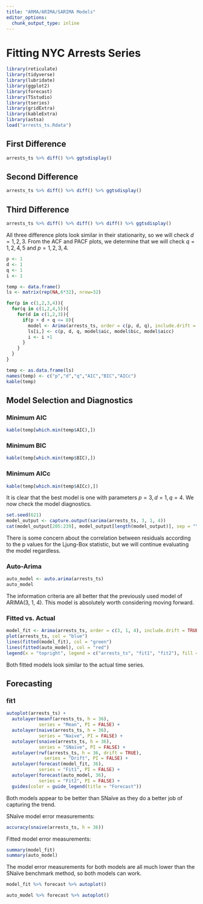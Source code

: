 ```yaml
---
title: "ARMA/ARIMA/SARIMA Models"
editor_options: 
  chunk_output_type: inline
---
```


# Fitting NYC Arrests Series

```r
library(reticulate)
library(tidyverse)
library(lubridate)
library(ggplot2)
library(forecast)
library(TSstudio)
library(tseries)
library(gridExtra)
library(kableExtra)
library(astsa)
load("arrests_ts.Rdata")
```

## First Difference

```r
arrests_ts %>% diff() %>% ggtsdisplay()
```

## Second Difference

```r
arrests_ts %>% diff() %>% diff() %>% ggtsdisplay()
```

## Third Difference

```r
arrests_ts %>% diff() %>% diff() %>% diff() %>% ggtsdisplay()
```

All three difference plots look similar in their stationarity, so we will check $d=1,2,3$. From the ACF and PACF plots, we determine that we will check $q=1,2,4,5$ and $p=1,2,3,4$.

```r
p <- 1
d <- 1
q <- 1
i <- 1

temp <- data.frame()
ls <- matrix(rep(NA,6*32), nrow=32)

for(p in c(1,2,3,4)){
  for(q in c(1,2,4,5)){
    for(d in c(1,2,3)){
      if(p + d + q <= 8){
        model <- Arima(arrests_ts, order = c(p, d, q), include.drift = FALSE)
        ls[i,] <- c(p, d, q, model$aic, model$bic, model$aicc)
        i <- i +1
      }
    }
  }
}

temp <- as.data.frame(ls)
names(temp) <- c("p","d","q","AIC","BIC","AICc")
kable(temp)
```

## Model Selection and Diagnostics

### Minimum AIC

```r
kable(temp[which.min(temp$AIC),])
```

### Minimum BIC

```r
kable(temp[which.min(temp$BIC),])
```

### Minimum AICc

```r
kable(temp[which.min(temp$AICc),])
```

It is clear that the best model is one with parameters $p=3, d=1, q=4$. We now check the model diagnostics.

```r
set.seed(621)
model_output <- capture.output(sarima(arrests_ts, 3, 1, 4))
cat(model_output[205:239], model_output[length(model_output)], sep = "\n")
```

There is some concern about the correlation between residuals according to the p values for the Ljung-Box statistic, but we will continue evaluating the model regardless.


### Auto-Arima
```r
auto_model <- auto.arima(arrests_ts)
auto_model
```
The information criteria are all better that the previously used model of ARIMA(3, 1, 4). This model is absolutely worth considering moving forward.


### Fitted vs. Actual

```r
model_fit <- Arima(arrests_ts, order = c(3, 1, 4), include.drift = TRUE)
plot(arrests_ts, col = "blue")
lines(fitted(model_fit), col = "green")
lines(fitted(auto_model), col = "red")
legend(x = "topright", legend = c("arrests_ts", "fit1", "fit2"), fill = 4:1)
```

Both fitted models look similar to the actual time series.




## Forecasting
### fit1
```r
autoplot(arrests_ts) +
  autolayer(meanf(arrests_ts, h = 36),
            series = "Mean", PI = FALSE) +
  autolayer(naive(arrests_ts, h = 36),
            series = "Naïve", PI = FALSE) +
  autolayer(snaive(arrests_ts, h = 36),
            series = "SNaïve", PI = FALSE) +
  autolayer(rwf(arrests_ts, h = 36, drift = TRUE),
              series = "Drift", PI = FALSE) +
  autolayer(forecast(model_fit, 36),
            series = "Fit1", PI = FALSE) +
  autolayer(forecast(auto_model, 36),
            series = "Fit2", PI = FALSE) +
  guides(color = guide_legend(title = "Forecast"))
```

Both models appear to be better than SNaïve as they do a better job of capturing the trend.

SNaïve model error measurements:

```r
accuracy(snaive(arrests_ts, h = 36))
```

Fitted model error measurements:

```r
summary(model_fit)
summary(auto_model)
```

The model error measurements for both models are all much lower than the SNaïve benchmark method, so both models can work.

```r
model_fit %>% forecast %>% autoplot()
```

```r
auto_model %>% forecast %>% autoplot()
```

